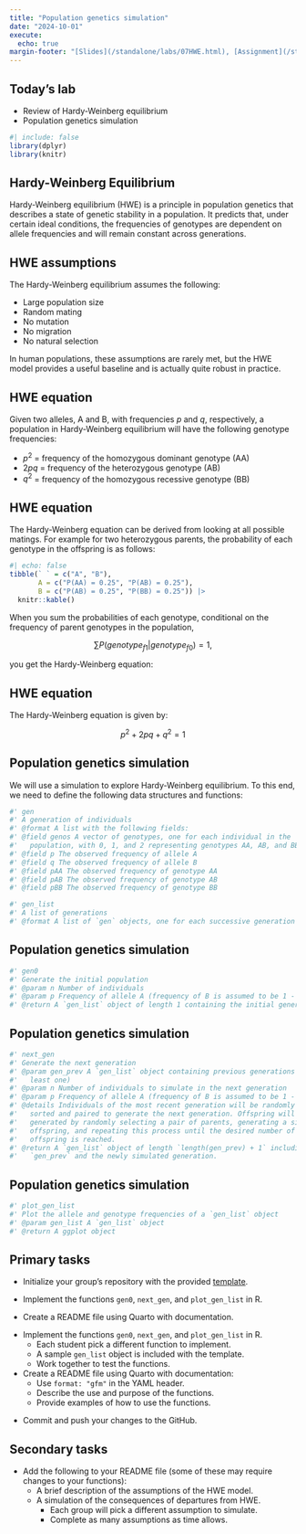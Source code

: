 ```yaml
---
title: "Population genetics simulation"
date: "2024-10-01"
execute:
  echo: true
margin-footer: "[Slides](/standalone/labs/07HWE.html), [Assignment](/standalone/hw/L07HWE.html)"
---
```


## Today's lab

- Review of Hardy-Weinberg equilibrium
- Population genetics simulation

```r
#| include: false
library(dplyr)
library(knitr)
```

## Hardy-Weinberg Equilibrium

Hardy-Weinberg equilibrium (HWE) is a principle in population genetics that describes a state of genetic stability in a population. It predicts that, under certain ideal conditions, the frequencies of genotypes are dependent on allele frequencies and will remain constant across generations.

## HWE assumptions

The Hardy-Weinberg equilibrium assumes the following:

- Large population size
- Random mating
- No mutation
- No migration
- No natural selection

:::{.content-visible when-profile="book"}
In human populations, these assumptions are rarely met, but the HWE model provides a useful baseline and is actually quite robust in practice.
:::

## HWE equation

Given two alleles, A and B, with frequencies $p$ and $q$, respectively, a population in Hardy-Weinberg equilibrium will have the following genotype frequencies:

- $p^2$ = frequency of the homozygous dominant genotype (AA)
- $2pq$ = frequency of the heterozygous genotype (AB)
- $q^2$ = frequency of the homozygous recessive genotype (BB)

:::{.content-visible when-profile="slides"}
## HWE equation
:::

The Hardy-Weinberg equation can be derived from looking at all possible matings. For example for two heterozygous parents, the probability of each genotype in the offspring is as follows:

```r
#| echo: false
tibble(` ` = c("A", "B"),
       A = c("P(AA) = 0.25", "P(AB) = 0.25"),
       B = c("P(AB) = 0.25", "P(BB) = 0.25")) |>
  knitr::kable()
```

:::{.content-visible when-profile="book"}
When you sum the probabilities of each genotype, conditional on the frequency of parent genotypes in the population,

$$
\sum P(genotype_{f1} | genotype_{f0}) = 1,
$$

you get the Hardy-Weinberg equation:
:::

:::{.content-visible when-profile="slides"}
## HWE equation

The Hardy-Weinberg equation is given by:
:::

$$
p^2 + 2pq + q^2 = 1
$$

## Population genetics simulation

We will use a simulation to explore Hardy-Weinberg equilibrium. To this end, we need to define the following data structures and functions:

```r
#' gen
#' A generation of individuals
#' @format A list with the following fields:
#' @field genos A vector of genotypes, one for each individual in the 
#'   population, with 0, 1, and 2 representing genotypes AA, AB, and BB
#' @field p The observed frequency of allele A
#' @field q The observed frequency of allele B
#' @field pAA The observed frequency of genotype AA
#' @field pAB The observed frequency of genotype AB
#' @field pBB The observed frequency of genotype BB

#' gen_list
#' A list of generations
#' @format A list of `gen` objects, one for each successive generation
```

:::{.content-visible when-profile="slides"}
## Population genetics simulation
:::

```r
#' gen0
#' Generate the initial population
#' @param n Number of individuals
#' @param p Frequency of allele A (frequency of B is assumed to be 1 - p)
#' @return A `gen_list` object of length 1 containing the initial generation
```

:::{.content-visible when-profile="slides"}
## Population genetics simulation
:::

```r
#' next_gen
#' Generate the next generation
#' @param gen_prev A `gen_list` object containing previous generations (at
#'   least one)
#' @param n Number of individuals to simulate in the next generation
#' @param p Frequency of allele A (frequency of B is assumed to be 1 - p)
#' @details Individuals of the most recent generation will be randomly 
#'   sorted and paired to generate the next generation. Offspring will be
#'   generated by randomly selecting a pair of parents, generating a single
#'   offspring, and repeating this process until the desired number of
#'   offspring is reached.
#' @return A `gen_list` object of length `length(gen_prev) + 1` including 
#'   `gen_prev` and the newly simulated generation.
```

:::{.content-visible when-profile="slides"}
## Population genetics simulation
:::

```r
#' plot_gen_list
#' Plot the allele and genotype frequencies of a `gen_list` object
#' @param gen_list A `gen_list` object
#' @return A ggplot object
```

## Primary tasks

* Initialize your group's repository with the provided [template](need link).

:::{.content-visible when-profile="slides"}
* Implement the functions `gen0`, `next_gen`, and `plot_gen_list` in R.

* Create a README file using Quarto with documentation.
:::

:::{.content-visible when-profile="book"}
* Implement the functions `gen0`, `next_gen`, and `plot_gen_list` in R.
  * Each student pick a different function to implement.
  * A sample `gen_list` object is included with the template.
  * Work together to test the functions.
  
* Create a README file using Quarto with documentation:
  * Use `format: "gfm"` in the YAML header.
  * Describe the use and purpose of the functions.
  * Provide examples of how to use the functions.
:::

* Commit and push your changes to the GitHub.

## Secondary tasks

* Add the following to your README file (some of these may require changes to your functions):
  * A brief description of the assumptions of the HWE model.
  * A simulation of the consequences of departures from HWE.
    * Each group will pick a different assumption to simulate.
    * Complete as many assumptions as time allows.
